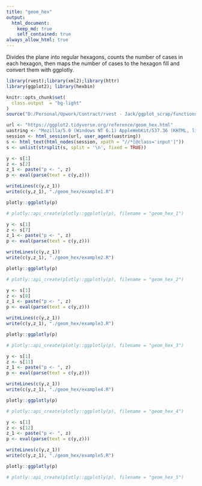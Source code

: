 ```yaml
---
title: "geom_hex"
output: 
  html_document:
    keep_md: true
    self_contained: true
always_allow_html: true
---
```


Divides the plane into regular hexagons, counts the number of cases in each hexagon, then maps the number of cases to the hexagon fill and convert them with ggplotly.

```r
library(rvest);library(xml2);library(httr)
library(ggplot2); library(hexbin)

knitr::opts_chunk$set(
  class.output  = "bg-light"
)
source("D:/Personal/Upwork/Contract/rvest - Jack/ggplot_scrap/functions.R")
```

```r
url <- "https://ggplot2.tidyverse.org/reference/geom_hex.html"
uastring <- "Mozilla/5.0 (Windows NT 6.1) AppleWebKit/537.36 (KHTML, like Gecko) Chrome/88.0.4324.190 Safari/537.36"
session <- html_session(url, user_agent(uastring))
s <- html_text(html_nodes(session, xpath = "//*[@class='input']"))
s <- unlist(strsplit(s, split = '\n', fixed = TRUE))
```

```r
y <- s[1]
z <- s[2]
z_1 <- paste("p <- ", z)
p <- eval(parse(text = c(y,z)))
```

```r
writeLines(c(y,z_1))
write(c(y,z_1), "./geom_hex/example1.R")
```

```r
plotly::ggplotly(p)
```

```r
# plotly::api_create(plotly::ggplotly(p), filename = "geom_hex_1")
```

```r
y <- s[1]
z <- s[7]
z_1 <- paste("p <- ", z)
p <- eval(parse(text = c(y,z)))
```

```r
writeLines(c(y,z_1))
write(c(y,z_1), "./geom_hex/example2.R")
```

```r
plotly::ggplotly(p)
```

```r
# plotly::api_create(plotly::ggplotly(p), filename = "geom_hex_2")
```

```r
y <- s[1]
z <- s[8]
z_1 <- paste("p <- ", z)
p <- eval(parse(text = c(y,z)))
```

```r
writeLines(c(y,z_1))
write(c(y,z_1), "./geom_hex/example3.R")
```

```r
plotly::ggplotly(p)
```

```r
# plotly::api_create(plotly::ggplotly(p), filename = "geom_hex_3")
```

```r
y <- s[1]
z <- s[11]
z_1 <- paste("p <- ", z)
p <- eval(parse(text = c(y,z)))
```

```r
writeLines(c(y,z_1))
write(c(y,z_1), "./geom_hex/example4.R")
```

```r
plotly::ggplotly(p)
```

```r
# plotly::api_create(plotly::ggplotly(p), filename = "geom_hex_4")
```

```r
y <- s[1]
z <- s[12]
z_1 <- paste("p <- ", z)
p <- eval(parse(text = c(y,z)))
```

```r
writeLines(c(y,z_1))
write(c(y,z_1), "./geom_hex/example5.R")
```

```r
plotly::ggplotly(p)
```

```r
# plotly::api_create(plotly::ggplotly(p), filename = "geom_hex_5")
```
